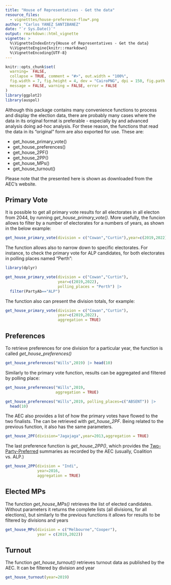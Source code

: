 ```yaml
---
title: "House of Representatives - Get the data"
resource_files:
  - vignetttes/house-preference-flow*.png
author: "Carlos YANEZ SANTIBANEZ"
date: "`r Sys.Date()`"
output: rmarkdown::html_vignette
vignette: >
  %\VignetteIndexEntry{House of Representatives - Get the data}
  %\VignetteEngine{knitr::rmarkdown}
  %\VignetteEncoding{UTF-8}
---
```


```r

knitr::opts_chunk$set(
  warning=  FALSE,
  collapse = TRUE, comment = "#>", out.width = "100%",
  fig.width = 7, fig.height = 4, dev = "CairoPNG", dpi = 150, fig.path = "vignettes/house-get-data-",
  message = FALSE, warning = FALSE, error = FALSE
)
library(ggplot2)
library(auspol)

```


Although this package contains many convenience functions to process and display the election data, there are probably many cases where the data in its original format is preferable - especially by and advanced analysis doing ad-hoc analysis. For these reason, the functions that read the data in its "original" form are also exported for use. These are:

- get_house_primary_vote()
- get_house_preferences()
- get_house_2PF()
- get_house_2PP()
- get_house_MPs()
- get_house_turnout()


Please note that the presented here is shown as downloaded from the AEC's website.

## Primary Vote

It is possible to get all primary vote results for all electorates in all electon from 2044, by running *get_house_primary_vote()*. More usefully, the funcion allows to filter by a number of electorates for a numbers of years, as shown in the below example:

```r
get_house_primary_vote(division = c("Cowan","Curtin"),year=c(2019,2022))
```

The function allows also to narrow down to specific electorates. For instance, to check the primary vote for ALP candidates, for both electorates in polling places named "Perth":


```r
library(dplyr)

get_house_primary_vote(division = c("Cowan","Curtin"),
                       year=c(2019,2022),
                       polling_places = "Perth") |>
  filter(PartyAb=="ALP")
```

The function also can present the division totals, for example:

```r
get_house_primary_vote(division = c("Cowan","Curtin"),
                       year=c(2019,2022), 
                       aggregation = TRUE)
```

## Preferences

To retrieve preferences for one division for a particular year, the function is called *get_house_preferences()*

```r
get_house_preferences("Wills",2019) |> head(10)

```


Similarly to the primary vote function, results can be aggregated and filtered by polling place:

```r
get_house_preferences("Wills",2019,
                      aggregation = TRUE)

```


```r
get_house_preferences("Wills",2019, polling_places=c("ABSENT")) |> 
  head(10)
```
The AEC also provides a list of how the primary votes have flowed to the two finalists. The can be retrieved with *get_house_2PF*. Being related to the previous function, it also has the same parameters.

```r
get_house_2PF(division="Jagajaga",year=2013,aggregation = TRUE)
```
The last preference function is *get_house_2PP()*, which provides the [Two-Party-Preferred](https://en.wikipedia.org/wiki/Two-party-preferred_vote) summaries as recorded by the AEC (usually, Coalition vs. ALP.)

```r
get_house_2PP(division = "Indi",
              year=2016,
              aggregation = TRUE)
```



## Elected MPs

The function *get_house_MPs()* retrieves the list of elected candidates. Without parameters it returns the complete lists (all divisions, for all elections), but similarly to the previous functions it allows for results to be filtered by divisions and years

```r
get_house_MPs(division = c("Melbourne","Cooper"),
              year = c(2019,2022))
```

## Turnout

The function *get_house_turnout()* retrieves turnout data as published by the AEC. It can be filtered by division and year

```r
get_house_turnout(year=2019)
```





